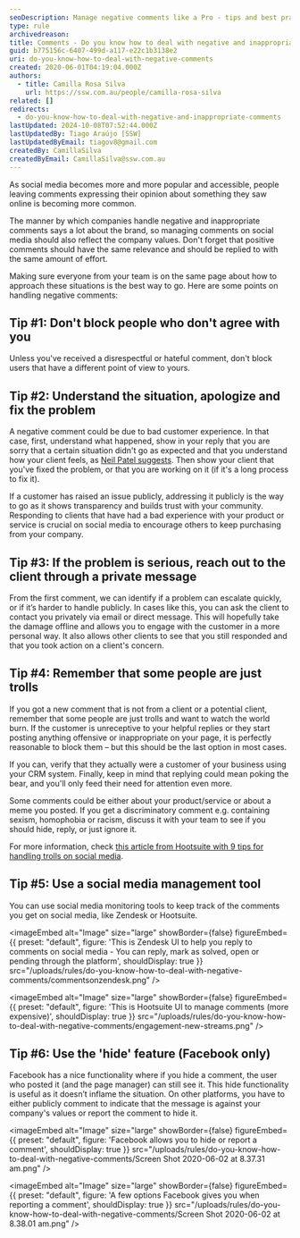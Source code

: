 ```yaml
---
seoDescription: Manage negative comments like a Pro - tips and best practices.
type: rule
archivedreason:
title: Comments - Do you know how to deal with negative and inappropriate responses?
guid: b775156c-6407-499d-a117-e22c1b3138e2
uri: do-you-know-how-to-deal-with-negative-comments
created: 2020-06-01T04:19:04.000Z
authors:
  - title: Camilla Rosa Silva
    url: https://ssw.com.au/people/camilla-rosa-silva
related: []
redirects:
  - do-you-know-how-to-deal-with-negative-and-inappropriate-comments
lastUpdated: 2024-10-08T07:52:44.000Z
lastUpdatedBy: Tiago Araújo [SSW]
lastUpdatedByEmail: tiagov8@gmail.com
createdBy: CamillaSilva
createdByEmail: CamillaSilva@ssw.com.au
---
```


As social media becomes more and more popular and accessible, people leaving comments expressing their opinion about something they saw online is becoming more common.

The manner by which companies handle negative and inappropriate comments says a lot about the brand, so managing comments on social media should also reflect the company values. Don't forget that positive comments should have the same relevance and should be replied to with the same amount of effort.

Making sure everyone from your team is on the same page about how to approach these situations is the best way to go.
Here are some points on handling negative comments:

## Tip #1: Don't block people who don't agree with you

Unless you've received a disrespectful or hateful comment, don't block users that have a different point of view to yours.

## Tip #2: Understand the situation, apologize and fix the problem

A negative comment could be due to bad customer experience. In that case, first, understand what happened, show in your reply that you are sorry that a certain situation didn't go as expected and that you understand how your client feels, as [Neil Patel suggests](https://neilpatel.com/blog/unhappy-customers-into-resource/). Then show your client that you've fixed the problem, or that you are working on it (if it's a long process to fix it).

If a customer has raised an issue publicly, addressing it publicly is the way to go as it shows transparency and builds trust with your community. Responding to clients that have had a bad experience with your product or service is crucial on social media to encourage others to keep purchasing from your company.

## Tip #3: If the problem is serious, reach out to the client through a private message

From the first comment, we can identify if a problem can escalate quickly, or if it’s harder to handle publicly. In cases like this, you can ask the client to contact you privately via email or direct message. This will hopefully take the damage offline and allows you to engage with the customer in a more personal way. It also allows other clients to see that you still responded and that you took action on a client's concern.

## Tip #4: Remember that some people are just trolls

If you got a new comment that is not from a client or a potential client, remember that some people are just trolls and want to watch the world burn. If the customer is unreceptive to your helpful replies or they start posting anything offensive or inappropriate on your page, it is perfectly reasonable to block them – but this should be the last option in most cases.

If you can, verify that they actually were a customer of your business using your CRM system. Finally, keep in mind that replying could mean poking the bear, and you'll only feed their need for attention even more.

Some comments could be either about your product/service or about a meme you posted. If you get a discriminatory comment e.g. containing sexism, homophobia or racism, discuss it with your team to see if you should hide, reply, or just ignore it.

For more information, check [this article from Hootsuite with 9 tips for handling trolls on social media](https://blog.hootsuite.com/how-to-deal-with-trolls-on-social-media/).

## Tip #5: Use a social media management tool

You can use social media monitoring tools to keep track of the comments you get on social media, like Zendesk or Hootsuite.


<imageEmbed
  alt="Image"
  size="large"
  showBorder={false}
  figureEmbed={{
    preset: "default",
    figure: 'This is Zendesk UI to help you reply to comments on social media - You can reply, mark as solved, open or pending through the platform',
    shouldDisplay: true
  }}
  src="/uploads/rules/do-you-know-how-to-deal-with-negative-comments/commentsonzendesk.png"
/>


<imageEmbed
  alt="Image"
  size="large"
  showBorder={false}
  figureEmbed={{
    preset: "default",
    figure: 'This is Hootsuite UI to manage comments (more expensive)',
    shouldDisplay: true
  }}
  src="/uploads/rules/do-you-know-how-to-deal-with-negative-comments/engagement-new-streams.png"
/>

## Tip #6: Use the 'hide' feature (Facebook only)

Facebook has a nice functionality where if you hide a comment, the user who posted it (and the page manager) can still see it. This hide functionality is useful as it doesn’t inflame the situation. On other platforms, you have to either publicly comment to indicate that the message is against your company's values or report the comment to hide it.


<imageEmbed
  alt="Image"
  size="large"
  showBorder={false}
  figureEmbed={{
    preset: "default",
    figure: 'Facebook allows you to hide or report a comment',
    shouldDisplay: true
  }}
  src="/uploads/rules/do-you-know-how-to-deal-with-negative-comments/Screen Shot 2020-06-02 at 8.37.31 am.png"
/>


<imageEmbed
  alt="Image"
  size="large"
  showBorder={false}
  figureEmbed={{
    preset: "default",
    figure: 'A few options Facebook gives you when reporting a comment',
    shouldDisplay: true
  }}
  src="/uploads/rules/do-you-know-how-to-deal-with-negative-comments/Screen Shot 2020-06-02 at 8.38.01 am.png"
/>
